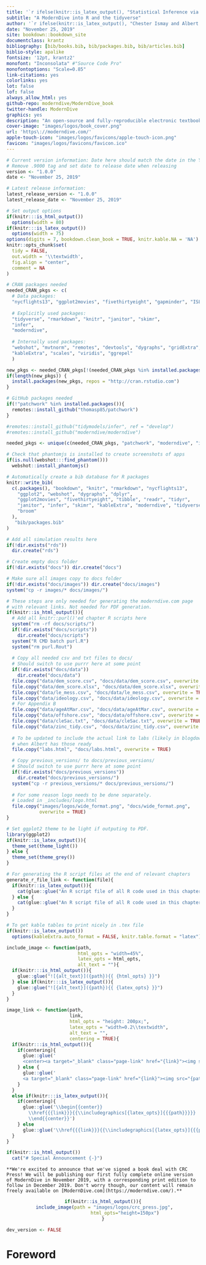 ```yaml
--- 
title: '`r ifelse(knitr::is_latex_output(), "Statistical Inference via Data Science:  A ModernDive into R and the Tidyverse", "Statistical Inference via Data Science")`'
subtitle: "A ModernDive into R and the tidyverse"
author: '`r ifelse(knitr::is_latex_output(), "Chester Ismay and Albert Y. Kim", "Chester Ismay and Albert Y. Kim <br> Foreword by Kelly S. McConville")`'
date: "November 25, 2019"
site: bookdown::bookdown_site
documentclass: krantz
bibliography: [bib/books.bib, bib/packages.bib, bib/articles.bib]
biblio-style: apalike
fontsize: '12pt, krantz2'
monofont: "Inconsolata" #"Source Code Pro"
monofontoptions: "Scale=0.85"
link-citations: yes
colorlinks: yes
lot: false
lof: false
always_allow_html: yes
github-repo: moderndive/ModernDive_book
twitter-handle: ModernDive
graphics: yes
description: "An open-source and fully-reproducible electronic textbook for teaching statistical inference using tidyverse data science tools."
cover-image: "images/logos/book_cover.png"
url: 'https\://moderndive.com/'
apple-touch-icon: "images/logos/favicons/apple-touch-icon.png"
favicon: "images/logos/favicons/favicon.ico"
---
```



```r
# Current version information: Date here should match the date in the YAML above.
# Remove .9000 tag and set date to release date when releasing
version <- "1.0.0"
date <- "November 25, 2019"

# Latest release information:
latest_release_version <- "1.0.0"
latest_release_date <- "November 25, 2019"

# Set output options
if(knitr:::is_html_output())
  options(width = 80)
if(knitr:::is_latex_output())
  options(width = 75)
options(digits = 7, bookdown.clean_book = TRUE, knitr.kable.NA = 'NA')
knitr::opts_chunk$set(
  tidy = FALSE, 
  out.width = '\\textwidth', 
  fig.align = "center", 
  comment = NA
) 

# CRAN packages needed
needed_CRAN_pkgs <- c(
  # Data packages:
  "nycflights13", "ggplot2movies", "fivethirtyeight", "gapminder", "ISLR",
  
  # Explicitly used packages:
  "tidyverse", "rmarkdown", "knitr", "janitor", "skimr",
  "infer",
  "moderndive",
  
  # Internally used packages:
  "webshot", "mvtnorm", "remotes", "devtools", "dygraphs", "gridExtra",
  "kableExtra", "scales", "viridis", "ggrepel"
  ) 

new_pkgs <- needed_CRAN_pkgs[!(needed_CRAN_pkgs %in% installed.packages())]
if(length(new_pkgs)) {
  install.packages(new_pkgs, repos = "http://cran.rstudio.com")
}

# GitHub packages needed
if(!"patchwork" %in% installed.packages()){
  remotes::install_github("thomasp85/patchwork")
}

#remotes::install_github("tidymodels/infer", ref = "develop")
#remotes::install_github("moderndive/moderndive")

needed_pkgs <- unique(c(needed_CRAN_pkgs, "patchwork", "moderndive", "infer"))

# Check that phantomjs is installed to create screenshots of apps
if(is.null(webshot:::find_phantom()))
  webshot::install_phantomjs()

# Automatically create a bib database for R packages
knitr::write_bib(
  c(.packages(), "bookdown", "knitr", "rmarkdown", "nycflights13",
    "ggplot2", "webshot", "dygraphs", "dplyr",
    "ggplot2movies", "fivethirtyeight", "tibble", "readr", "tidyr",
    "janitor", "infer", "skimr", "kableExtra", "moderndive", "tidyverse",
    "broom"
  ),
   "bib/packages.bib"
)

# Add all simulation results here
if(!dir.exists("rds"))
  dir.create("rds")

# Create empty docs folder
if(!dir.exists("docs")) dir.create("docs")

# Make sure all images copy to docs folder
if(!dir.exists("docs/images")) dir.create("docs/images")
system("cp -r images/* docs/images/")

# These steps are only needed for generating the moderndive.com page
# with relevant links. Not needed for PDF generation.
if(knitr::is_html_output()){
  # Add all knitr::purl()'ed chapter R scripts here
  system("rm -rf docs/scripts/")
  if(!dir.exists("docs/scripts"))
    dir.create("docs/scripts")
  system("R CMD batch purl.R")
  system("rm purl.Rout")
  
  # Copy all needed csv and txt files to docs/
  # Should switch to use purrr here at some point
  if(!dir.exists("docs/data"))
    dir.create("docs/data")
  file.copy("data/dem_score.csv", "docs/data/dem_score.csv", overwrite = TRUE)
  file.copy("data/dem_score.xlsx", "docs/data/dem_score.xlsx", overwrite = TRUE)
  file.copy("data/le_mess.csv", "docs/data/le_mess.csv", overwrite = TRUE)
  file.copy("data/ideology.csv", "docs/data/ideology.csv", overwrite = TRUE)
  # For Appendix B
  file.copy("data/ageAtMar.csv", "docs/data/ageAtMar.csv", overwrite = TRUE)
  file.copy("data/offshore.csv", "docs/data/offshore.csv", overwrite = TRUE)
  file.copy("data/cleSac.txt", "docs/data/cleSac.txt", overwrite = TRUE)
  file.copy("data/zinc_tidy.csv", "docs/data/zinc_tidy.csv", overwrite = TRUE)
  
  # To be updated to include the actual link to labs (likely in blogdown format?)
  # when Albert has those ready
  file.copy("labs.html", "docs/labs.html", overwrite = TRUE)

  # Copy previous_versions/ to docs/previous_versions/
  # Should switch to use purrr here at some point
  if(!dir.exists("docs/previous_versions"))
    dir.create("docs/previous_versions/")
  system("cp -r previous_versions/* docs/previous_versions/")
  
  # For some reason logo needs to be done separately.
  # Loaded in _includes/logo.html
  file.copy("images/logos/wide_format.png", "docs/wide_format.png", 
            overwrite = TRUE)
}

# Set ggplot2 theme to be light if outputing to PDF.
library(ggplot2)
if(knitr::is_latex_output()){
  theme_set(theme_light())
} else {
  theme_set(theme_grey())
}

# For generating the R script files at the end of relevant chapters
generate_r_file_link <- function(file){
  if(knitr::is_latex_output()){
    cat(glue::glue("An R script file of all R code used in this chapter is available at <https://www.moderndive.com/scripts/{file}>."))
  } else {
    cat(glue::glue("An R script file of all R code used in this chapter is available [here](scripts/{file})."))
  }
}

# To get kable tables to print nicely in .tex file
if(knitr::is_latex_output())
  options(kableExtra.auto_format = FALSE, knitr.table.format = "latex")
```

```r
include_image <- function(path,                           
                          html_opts = "width=45%", 
                          latex_opts = html_opts,
                          alt_text = ""){
  if(knitr:::is_html_output()){
    glue::glue("![{alt_text}]({path}){{ {html_opts} }}")
  } else if(knitr:::is_latex_output()){
    glue::glue("![{alt_text}]({path}){{ {latex_opts} }}")    
  }
}

image_link <- function(path,
                       link,
                       html_opts = "height: 200px;",
                       latex_opts = "width=0.2\\textwidth",
                       alt_text = "",
                       centering = TRUE){
  if(knitr:::is_html_output()){
    if(centering){
      glue::glue('
      <center><a target="_blank" class="page-link" href="{link}"><img src="{path}" style="{html_opts}"/></a></center>')
    } else {
      glue::glue('
      <a target="_blank" class="page-link" href="{link}"><img src="{path}" style="{html_opts}"/></a>')
    }
  }
  else if(knitr:::is_latex_output()){
    if(centering){
      glue::glue('\\begin{{center}}
        \\href{{{link}}}{{\\includegraphics[{latex_opts}]{{{path}}}}}
        \\end{{center}}')
    } else
      glue::glue('\\href{{{link}}}{{\\includegraphics[{latex_opts}]{{{path}}}}}')
  }
}
```


```r
if(knitr::is_html_output())
  cat("# Special Announcement {-}")
```

<!-- include=FALSE for PDF sending to CRC -->

```block
**We're excited to announce that we've signed a book deal with CRC Press! We will be publishing our first fully complete online version of ModernDive in November 2019, with a corresponding print edition to follow in December 2019. Don't worry though, our content will remain freely available on [ModernDive.com](https://moderndive.com/).**
```

<center> 
```r
if(knitr::is_html_output()){
  include_image(path = "images/logos/crc_press.jpg", 
                html_opts="height=150px")
}
```
</center>

<!--
```block
**This is a previous version (v`r version`) of *ModernDive* and may be out of date. For the current version of *ModernDive*, please go to [ModernDive.com](https://moderndive.com/).**
```
-->
<!--
```block
**Please note that you are currently looking at the "development version" of *ModernDive*, which is a work in progress currently being edited and thus subject to frequent change. For the latest "released version" of *ModernDive*, which is updated around twice a year, please visit [ModernDive.com](https://moderndive.com/).**
```
-->
```r
dev_version <- FALSE
```


<!-- index.Rmd has to have some content in it or it won't create an index.html file. When we remove the Special Announcement, make sure to keep this in so that index.html is included. -->

# Foreword {-}
